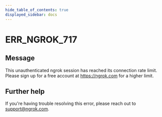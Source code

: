 ```yaml
---
hide_table_of_contents: true
displayed_sidebar: docs
---
```



# ERR_NGROK_717

## Message

This unauthenticated ngrok session has reached its connection rate limit. Please sign up for a free account at https://ngrok.com for a higher limit.

<ErrorDetails error="err_ngrok_717" />

## Further help

If you're having trouble resolving this error, please reach out to [support@ngrok.com](mailto:support@ngrok.com?subject=Help%20with%20ERR_NGROK_717).
